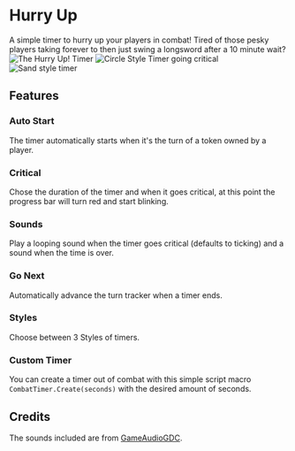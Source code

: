 
# Hurry Up

A simple timer to hurry up your players in combat\! Tired of those pesky
players taking forever to then just swing a longsword after a 10 minute
wait? ![The Hurry Up! Timer](Hutimer.png 'The Hurry Up! Timer')
![Circle Style Timer going critical](Hucirclecrit.png 'Circle Style Timer going critical') ![Sand style timer](Husand.png 'Sand style timer')

## Features

### Auto Start

The timer automatically starts when it's the turn of a token owned by a
player.

### Critical

Chose the duration of the timer and when it goes critical, at this point
the progress bar will turn red and start blinking.

### Sounds

Play a looping sound when the timer goes critical (defaults to ticking)
and a sound when the time is over.

### Go Next

Automatically advance the turn tracker when a timer ends.

### Styles

Choose between 3 Styles of timers.

### Custom Timer

You can create a timer out of combat with this simple script macro
`CombatTimer.Create(seconds)` with the desired amount of seconds.

## Credits

The sounds included are from
[GameAudioGDC](https://sonniss.com/gameaudiogdc).
